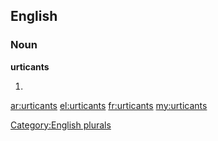 ==English==

===Noun===
'''urticants'''

# {{plural of|[[urticant]]}}

[[Category:English plurals]]

[[ar:urticants]]
[[el:urticants]]
[[fr:urticants]]
[[my:urticants]]